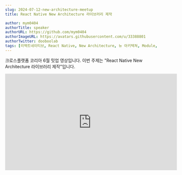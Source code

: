 ```yaml
---
slug: 2024-07-12-new-architecture-meetup
title: React Native New Architecture 라이브러리 제작

author: mym0404
authorTitle: speaker
authorURL: https://github.com/mym0404
authorImageURL: https://avatars.githubusercontent.com/u/33388801
authorTwitter: dooboolab
tags: [리액트네이티브, React Native, New Architecture, 뉴 아키텍쳐, Module, 모듈, 네이티브 모듈, Youtube, 유튜브]
---
```



크로스플랫폼 코리아 6월 밋업 영상입니다.
이번 주제는 "React Native New Architecture 라이브러리 제작"입니다.

<div class="video-container">
<iframe width="560" height="315" src="https://www.youtube.com/embed/rQGq6eZlhH4?si=QDPAXcGsz_nbeWSd" title="[밋업] React Native New Architecture 라이브러리 제작하기" frameborder="0" allow="accelerometer; autoplay; clipboard-write; encrypted-media; gyroscope; picture-in-picture; web-share" allowfullscreen></iframe>
</div>

<AdFitMobileBanner
  unit="DAN-xs0r56ZGEL2yMihi"
  className="adfit-middle-mobile-2024-07-12"
/>